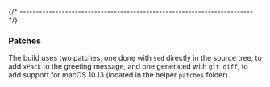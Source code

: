 
{/* ------------------------------------------------------------------------ */}

### Patches

The build uses two patches, one done with `sed` directly in the source tree,
to add `xPack` to the greeting message, and one generated with `git diff`,
to add support for macOS 10.13 (located in the helper `patches` folder).
